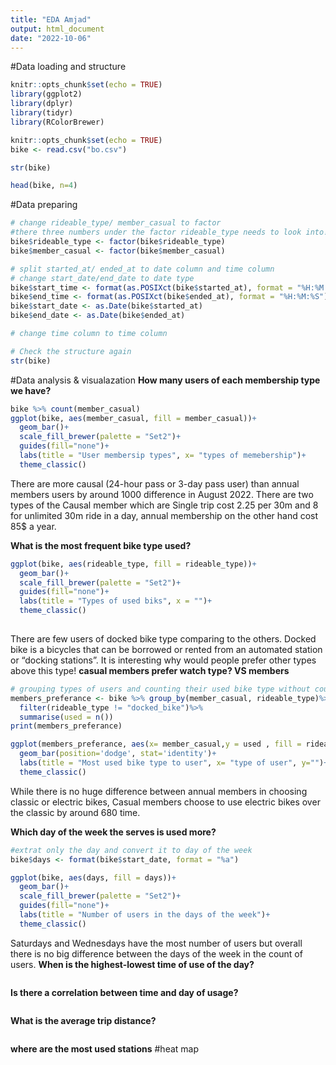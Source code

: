 ```yaml
---
title: "EDA Amjad"
output: html_document
date: "2022-10-06"
---
```

#Data loading and structure
```r
knitr::opts_chunk$set(echo = TRUE)
library(ggplot2)
library(dplyr)
library(tidyr)
library(RColorBrewer)

```

```r
knitr::opts_chunk$set(echo = TRUE)
bike <- read.csv("bo.csv")

str(bike)
```


```r
head(bike, n=4)
```

#Data preparing 
```r
# change rideable_type/ member_casual to factor 
#there three numbers under the factor rideable_type needs to look into!
bike$rideable_type <- factor(bike$rideable_type)
bike$member_casual <- factor(bike$member_casual)

# split started_at/ ended_at to date column and time column
# change start_date/end_date to date type
bike$start_time <- format(as.POSIXct(bike$started_at), format = "%H:%M:%S") 
bike$end_time <- format(as.POSIXct(bike$ended_at), format = "%H:%M:%S") 
bike$start_date <- as.Date(bike$started_at)
bike$end_date <- as.Date(bike$ended_at)

# change time column to time column

# Check the structure again
str(bike)
```

#Data analysis & visualazation
**How many users of each membership type we have?**
```r
bike %>% count(member_casual)
ggplot(bike, aes(member_casual, fill = member_casual))+
  geom_bar()+
  scale_fill_brewer(palette = "Set2")+
  guides(fill="none")+
  labs(title = "User membersip types", x= "types of memebership")+
  theme_classic()
```
There are more causal (24-hour pass or 3-day pass user) than annual members users by around 1000 difference in August 2022. There are two types of the Causal member which are Single trip cost 2.25 per 30m and 8 for unlimited 30m ride in a day, annual membership on the other hand cost 85$ a year. 

**What is the most frequent bike type used?**
```r
ggplot(bike, aes(rideable_type, fill = rideable_type))+
  geom_bar()+
  scale_fill_brewer(palette = "Set2")+
  guides(fill="none")+
  labs(title = "Types of used biks", x = "")+
  theme_classic()
  
```
There are few users of docked bike type comparing to the others. Docked bike is a bicycles that can be borrowed or rented from an automated station or "docking stations". It is interesting why would people prefer other types above this type!
**casual members prefer watch type? VS members**
```r
# grouping types of users and counting their used bike type without counting docked_bike because it is only 3 users
members_preferance <- bike %>% group_by(member_casual, rideable_type)%>%
  filter(rideable_type != "docked_bike")%>%
  summarise(used = n())
print(members_preferance)

ggplot(members_preferance, aes(x= member_casual,y = used , fill = rideable_type))+
  geom_bar(position='dodge', stat='identity')+
  labs(title = "Most used bike type to user", x= "type of user", y="")+
  theme_classic()
```
While there is no huge difference between annual members in choosing classic or electric bikes, Casual members choose to use electric bikes over the classic by around 680 time. 

**Which day of the week the serves is used more?**
```r
#extrat only the day and convert it to day of the week
bike$days <- format(bike$start_date, format = "%a")

ggplot(bike, aes(days, fill = days))+
  geom_bar()+
  scale_fill_brewer(palette = "Set2")+
  guides(fill="none")+
  labs(title = "Number of users in the days of the week")+
  theme_classic()
```
Saturdays and Wednesdays have the most number of users but overall there is no big difference between the days of the week in the count of users. 
**When is the highest-lowest time of use of the day?**
```r

```
**Is there a correlation between time and day of usage?**
```r

```
**What is the average trip distance?**
```r

```
**where are the most used stations**
#heat map
```r

```